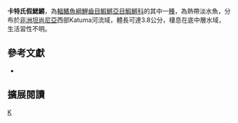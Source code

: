 {{Speciesbox 
| taxon = Nothobranchius kardashevi
| status = NE
| status_system = IUCN3.1
| authority =  [[Valdesalici|Valdesalici]], 2012
| synonyms = 
}}
'''卡特氏假鰓鱂'''，為[[輻鰭魚綱|輻鰭魚綱]][[鯉齒目|鯉齒目]][[鰕鱂亞目|鰕鱂亞目]][[鰕鱂科|鰕鱂科]]的其中一[[種|種]]，為熱帶淡水魚，分布於[[非洲|非洲]][[坦尚尼亞|坦尚尼亞]]西部Katuma河流域，體長可達3.8公分，棲息在底中層水域，生活習性不明。

== 參考文獻 ==
*{{FishBase_species|genus=Nothobranchius|species=kardashevi|year=2014|month=8}}

== 擴展閱讀 ==
{{refbegin}}
{{wikispecies-inline|Nothobranchius kardashevi|卡特氏假鰓鱂}}
{{refend}}
{{Taxonbar|from=Q13903025}}

[[Category:假鰓鱂屬|K]]